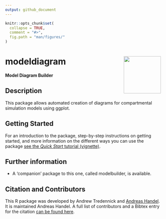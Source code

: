 ```yaml
---
output: github_document
---
```


<!-- README.md is generated from README.Rmd. Please edit that file -->

```r
knitr::opts_chunk$set(
  collapse = TRUE,
  comment = "#>",
  fig.path = "man/figures/"
)
```

# modeldiagram <img src="man/figures/logo.png" align="right" alt="" width="120" />

<!-- badges: start -->
<!-- badges: end -->

**Model Diagram Builder**

## Description
This package allows automated creation of diagrams for compartmental simulation models using ggplot.

## Getting Started

For an introduction to the package, step-by-step instructions on getting started, and more information on the different ways you can use the package [see the _Quick Start_ tutorial (vignette)](https://andreashandel.github.io/modeldiagram/articles/quickstart.html).


## Further information
* A 'companion' package to this one, called modelbuilder, is available.

## Citation and Contributors

This R package was developed by Andrew Tredennick and [Andreas Handel](https://www.andreashandel.com/). It is maintained Andreas Handel. A full list of contributors and a Bibtex entry for the citation [can be found here](https://andreashandel.github.io/modeldiagram/authors.html).
